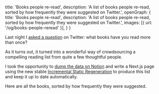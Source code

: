 
  title: 'Books people re-read',
  description: 'A list of books people re-read, sorted by how frequently they were suggested on Twitter.',
  openGraph: {
    title: 'Books people re-read',
    description: 'A list of books people re-read, sorted by how frequently they were suggested on Twitter.',
    images: [{ url: '/og/books-people-reread' }],
  }
}

Last night I [asked a question](https://x.com/krisyotam/status/1289761175253602305) on Twitter: what books have you read more than once?

As it turns out, it turned into a wonderful way of crowdsourcing a compelling reading list from quite a few thoughtful people.

I took the opportunity to [dump the data on Notion](https://rauchg.notion.site/fa0a337c38074aa9b30fdddc6ef4ec2e?v=29294b4b7b0f405f8f5eaf4454c258a2) and write a Next.js page using the new stable [Incremental Static Regeneration](https://nextjs.org/blog/next-9-5#stable-incremental-static-regeneration) to produce this list and keep it up to date automatically.

Here are all the books, sorted by how frequently they were suggested.

<div className="w-screen absolute left-0 mt-5 mb-[100%]">
  <Books />
</div>
